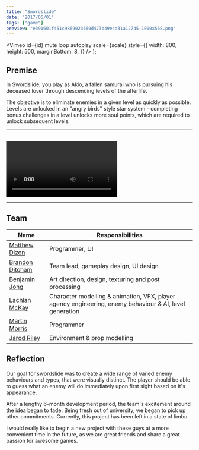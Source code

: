 ```yaml
---
title: "Swordslide"
date: "2017/06/01"
tags: ["game"]
preview: "e391601f451c9869023660d473b49e4a31a12745-1000x568.png"
---
```



  <Vimeo
    id={id}
    mute
    loop
    autoplay
    scale={scale}
    style={{
      width: 800,
      height: 500,
      marginBottom: 8,
    }}
  />
);

## Premise

In Swordslide, you play as Akio, a fallen samurai who is pursuing his deceased
lover through descending levels of the afterlife.

The objective is to eliminate enemies in a given level as quickly as possible.
Levels are unlocked in an "angry birds" style star system - completing bonus
challenges in a level unlocks more soul points, which are required to unlock
subsequent levels.

---

<div
  style={{
    display: "flex",
    justifyContent: "center",
    alignItems: "center",
    flexWrap: "wrap",
  }}
>
  <Image
    url="e391601f451c9869023660d473b49e4a31a12745-1000x568.png"
    resize="post"
    style={{ marginBottom: 8 }}
  />
  <Image
    url="090b0cef26d5733dba7f9ce2a27fe08103617963-1920x1080.png"
    resize="post"
    style={{ marginBottom: 8 }}
  />
  <br />
  <Video id="427023401" scale={1000} />
  <Video id="427022411" scale={800} />
  <Video id="427023720" scale={800} />
  <Video id="427024115" scale={800} />
</div>

---

## Team

| Name                                                                 | Responsibilities                                                                                        |
| -------------------------------------------------------------------- | ------------------------------------------------------------------------------------------------------- |
| [Matthew Dizon](https://matthewdizon.artstation.com/programming)     | Programmer, UI                                                                                          |
| [Brandon Ditcham](https://www.linkedin.com/in/brandonditcham/)       | Team lead, gameplay design, UI design                                                                   |
| [Benjamin Jong](https://www.behance.net/benjaminjong)                | Art direction, design, texturing and post processing                                                    |
| [Lachlan McKay](http://lachlanmckay.com/about)                       | Character modelling & animation, VFX, player agency engineering, enemy behaviour & AI, level generation |
| [Martin Morris](https://www.linkedin.com/in/martin-morris-88b241a6/) | Programmer                                                                                              |
| [Jarod Riley](https://www.facebook.com/jarod.riley.3)                | Environment & prop modelling                                                                            |

## Reflection

Our goal for swordslide was to create a wide range of varied enemy behaviours
and types, that were visually distinct. The player should be able to guess
what an enemy will do immediately upon first sight based on it's appearance.

After a lengthy 6-month development period, the team's excitement around the
idea began to fade. Being fresh out of university, we began to pick up other
commitments. Currently, this project has been left in a state of limbo.

I would really like to begin a new project with these guys at a more
convenient time in the future, as we are great friends and share a great
passion for awesome games.
